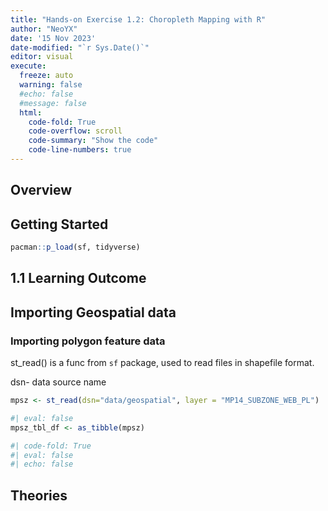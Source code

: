 ```yaml
---
title: "Hands-on Exercise 1.2: Choropleth Mapping with R"
author: "NeoYX"
date: '15 Nov 2023'
date-modified: "`r Sys.Date()`"
editor: visual
execute: 
  freeze: auto
  warning: false
  #echo: false
  #message: false
  html:
    code-fold: True
    code-overflow: scroll
    code-summary: "Show the code"
    code-line-numbers: true
---
```


## Overview

## Getting Started

```r
pacman::p_load(sf, tidyverse)
```

## 1.1 Learning Outcome

## Importing Geospatial data

### Importing polygon feature data

st_read() is a func from `sf` package, used to read files in shapefile format.

dsn- data source name

```r
mpsz <- st_read(dsn="data/geospatial", layer = "MP14_SUBZONE_WEB_PL")
```

```r
#| eval: false
mpsz_tbl_df <- as_tibble(mpsz)
```

```r
#| code-fold: True
#| eval: false
#| echo: false
```

## Theories

### 
